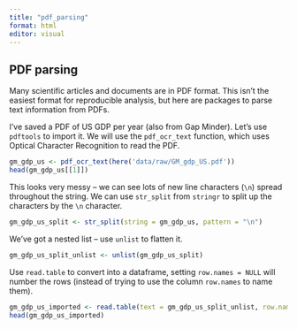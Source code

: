 ```yaml
---
title: "pdf_parsing"
format: html
editor: visual
---
```


## PDF parsing

Many scientific articles and documents are in PDF format. This isn't the easiest format for reproducible analysis, but here are packages to parse text information from PDFs.

I've saved a PDF of US GDP per year (also from Gap Minder). Let's use `pdftools` to import it. We will use the `pdf_ocr_text` function, which uses Optical Character Recognition to read the PDF.

```r
gm_gdp_us <- pdf_ocr_text(here('data/raw/GM_gdp_US.pdf'))
head(gm_gdp_us[[1]])
```

This looks very messy -- we can see lots of new line characters (`\n`) spread throughout the string. We can use `str_split` from `stringr` to split up the characters by the `\n` character.

```r
gm_gdp_us_split <- str_split(string = gm_gdp_us, pattern = "\n")
```

We've got a nested list -- use `unlist` to flatten it.

```r
gm_gdp_us_split_unlist <- unlist(gm_gdp_us_split)
```

Use `read.table` to convert into a dataframe, setting `row.names = NULL` will number the rows (instead of trying to use the column `row.names` to name them).

```r
gm_gdp_us_imported <- read.table(text = gm_gdp_us_split_unlist, row.names = NULL)
head(gm_gdp_us_imported)
```
